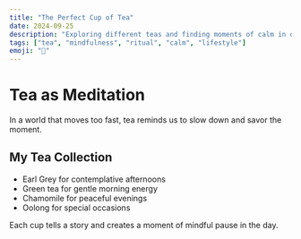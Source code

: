 ```yaml
---
title: "The Perfect Cup of Tea"
date: 2024-09-25
description: "Exploring different teas and finding moments of calm in daily chaos."
tags: ["tea", "mindfulness", "ritual", "calm", "lifestyle"]
emoji: "🍵"
---
```


# Tea as Meditation

In a world that moves too fast, tea reminds us to slow down and savor the moment.

## My Tea Collection

- Earl Grey for contemplative afternoons
- Green tea for gentle morning energy
- Chamomile for peaceful evenings
- Oolong for special occasions

Each cup tells a story and creates a moment of mindful pause in the day.